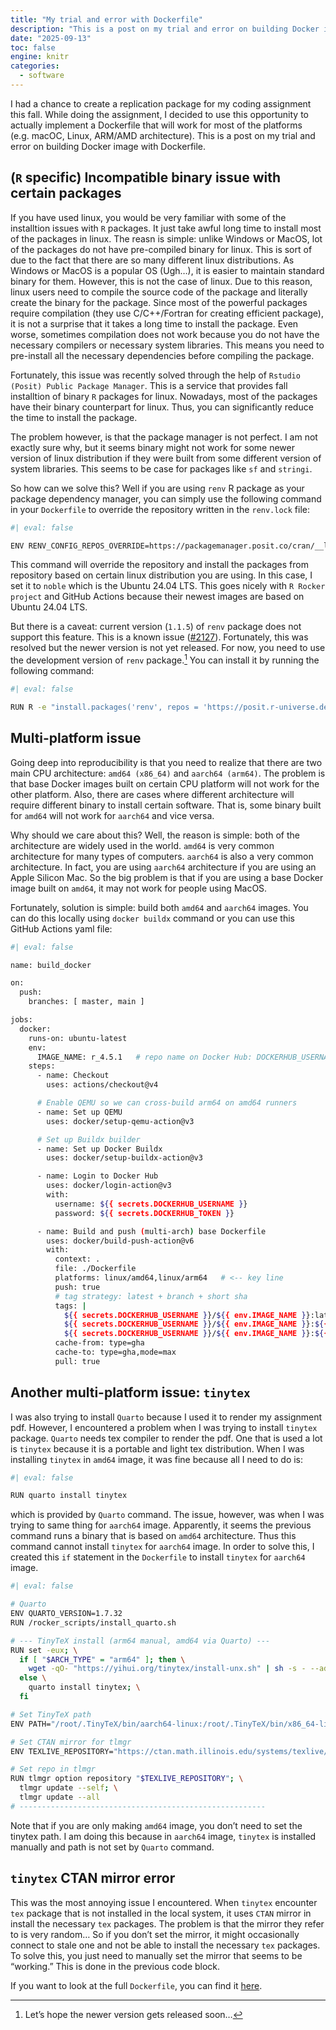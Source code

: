 ```yaml
---
title: "My trial and error with Dockerfile"
description: "This is a post on my trial and error on building Docker image with Dockerfile"
date: "2025-09-13"
toc: false
engine: knitr
categories:
  - software
---
```


I had a chance to create a replication package for my coding assignment this fall. While doing the assignment, I decided to use this opportunity to actually implement a Dockerfile that will work for most of the platforms (e.g. macOC, Linux, ARM/AMD architecture). This is a post on my trial and error on building Docker image with Dockerfile.

## (`R` specific) Incompatible binary issue with certain packages 

If you have used linux, you would be very familiar with some of the installtion issues with `R` packages. It just take awful long time to install most of the packages in linux. The reasn is simple: unlike Windows or MacOS, lot of the packages do not have pre-compiled binary for linux. This is sort of due to the fact that there are so many different linux distributions. As Windows or MacOS is a popular OS (Ugh...), it is easier to maintain standard binary for them. However, this is not the case of linux. Due to this reason, linux users need to compile the source code of the package and literally create the binary for the package. Since most of the powerful packages require compilation (they use C/C++/Fortran for creating efficient package), it is not a surprise that it takes a long time to install the package. Even worse, sometimes compilation does not work because you do not have the necessary compilers or necessary system libraries. This means you need to pre-install all the necessary dependencies before compiling the package.

Fortunately, this issue was recently solved through the help of `Rstudio (Posit) Public Package Manager`. This is a service that provides fall installtion of binary `R` packages for linux. Nowadays, most of the packages have their binary counterpart for linux. Thus, you can significantly reduce the time to install the package.

The problem however, is that the package manager is not perfect. I am not exactly sure why, but it seems binary might not work for some newer version of linux distribution if they were built from some different version of system libraries. This seems to be case for packages like `sf` and `stringi`. 

So how can we solve this? Well if you are using `renv` R package as your package dependency manager, you can simply use the following command in your `Dockerfile` to override the repository written in the `renv.lock` file:

```bash
#| eval: false

ENV RENV_CONFIG_REPOS_OVERRIDE=https://packagemanager.posit.co/cran/__linux__/noble/latest
```

This command will override the repository and install the packages from repository based on certain linux distribution you are using. In this case, I set it to `noble` which is the Ubuntu 24.04 LTS. This goes nicely with `R Rocker project` and GitHub Actions because their newest images are based on Ubuntu 24.04 LTS.

But there is a caveat: current version (`1.1.5`) of `renv` package does not support this feature. This is a known issue ([\#2127](https://github.com/rstudio/renv/issues/2127)). Fortunately, this was resolved but the newer version is not yet released. For now, you need to use the development version of `renv` package.[^1] You can install it by running the following command:

[^1]: Let's hope the newer version gets released soon...

```bash
#| eval: false

RUN R -e "install.packages('renv', repos = 'https://posit.r-universe.dev')"
```

## Multi-platform issue

Going deep into reproducibility is that you need to realize that there are two main CPU architecture: `amd64 (x86_64)` and `aarch64 (arm64)`. The problem is that base Docker images built on certain CPU platform will not work for the other platform. Also, there are cases where different architecture will require different binary to install certain software. That is, some binary built for `amd64` will not work for `aarch64` and vice versa.

Why should we care about this? Well, the reason is simple: both of the architecture are widely used in the world. `amd64` is very common architecture for many types of computers. `aarch64` is also a very common architecture. In fact, you are using `aarch64` architecture if you are using an Apple Silicon Mac. So the big problem is that if you are using a base Docker image built on `amd64`, it may not work for people using MacOS.

Fortunately, solution is simple: build both `amd64` and `aarch64` images. You can do this locally using `docker buildx` command or you can use this GitHub Actions yaml file:

```bash
#| eval: false

name: build_docker

on:
  push:
    branches: [ master, main ]

jobs:
  docker:
    runs-on: ubuntu-latest
    env:
      IMAGE_NAME: r_4.5.1   # repo name on Docker Hub: DOCKERHUB_USERNAME/r_4.5.1
    steps:
      - name: Checkout
        uses: actions/checkout@v4

      # Enable QEMU so we can cross-build arm64 on amd64 runners
      - name: Set up QEMU
        uses: docker/setup-qemu-action@v3

      # Set up Buildx builder
      - name: Set up Docker Buildx
        uses: docker/setup-buildx-action@v3

      - name: Login to Docker Hub
        uses: docker/login-action@v3
        with:
          username: ${{ secrets.DOCKERHUB_USERNAME }}
          password: ${{ secrets.DOCKERHUB_TOKEN }}

      - name: Build and push (multi-arch) base Dockerfile
        uses: docker/build-push-action@v6
        with:
          context: .
          file: ./Dockerfile
          platforms: linux/amd64,linux/arm64   # <-- key line
          push: true
          # tag strategy: latest + branch + short sha
          tags: |
            ${{ secrets.DOCKERHUB_USERNAME }}/${{ env.IMAGE_NAME }}:latest
            ${{ secrets.DOCKERHUB_USERNAME }}/${{ env.IMAGE_NAME }}:${{ github.ref_name }}
            ${{ secrets.DOCKERHUB_USERNAME }}/${{ env.IMAGE_NAME }}:${{ github.ref_name }}-${{ github.sha }}
          cache-from: type=gha
          cache-to: type=gha,mode=max
          pull: true


```

## Another multi-platform issue: `tinytex`

I was also trying to install `Quarto` because I used it to render my assignment pdf. However, I encountered a problem when I was trying to install `tinytex` package. `Quarto` needs tex compiler to render the pdf. One that is used a lot is `tinytex` because it is a portable and light tex distribution. When I was installing `tinytex` in `amd64` image, it was fine because all I need to do is:

```bash
#| eval: false

RUN quarto install tinytex
```

which is provided by `Quarto` command. The issue, however, was when I was trying to same thing for `aarch64` image. Apparently, it seems the previous command runs a binary that is based on `amd64` architecture. Thus this command cannot install `tinytex` for `aarch64` image. In order to solve this, I created this `if` statement in the `Dockerfile` to install `tinytex` for `aarch64` image.

```bash
#| eval: false

# Quarto
ENV QUARTO_VERSION=1.7.32
RUN /rocker_scripts/install_quarto.sh

# --- TinyTeX install (arm64 manual, amd64 via Quarto) ---
RUN set -eux; \
  if [ "$ARCH_TYPE" = "arm64" ]; then \
    wget -qO- "https://yihui.org/tinytex/install-unx.sh" | sh -s - --admin --no-path; \
  else \
    quarto install tinytex; \
  fi

# Set TinyTeX path
ENV PATH="/root/.TinyTeX/bin/aarch64-linux:/root/.TinyTeX/bin/x86_64-linux:${PATH}"

# Set CTAN mirror for tlmgr
ENV TEXLIVE_REPOSITORY="https://ctan.math.illinois.edu/systems/texlive/tlnet"

# Set repo in tlmgr
RUN tlmgr option repository "$TEXLIVE_REPOSITORY"; \
  tlmgr update --self; \
  tlmgr update --all
# -------------------------------------------------------
```

Note that if you are only making `amd64` image, you don't need to set the tinytex path. I am doing this because in `aarch64` image, `tinytex` is installed manually and path is not set by `Quarto` command.

## `tinytex` CTAN mirror error

This was the most annoying issue I encountered. When `tinytex` encounter `tex` package that is not installed in the local system, it uses `CTAN` mirror in install the necessary `tex` packages. The problem is that the mirror they refer to is very random... So if you don't set the mirror, it might occasionally connect to stale one and not be able to install the necessary `tex` packages. To solve this, you just need to manually set the mirror that seems to be "working." This is done in the previous code block.

If you want to look at the full `Dockerfile`, you can find it [here](https://github.com/hchulkim/replication-template).







